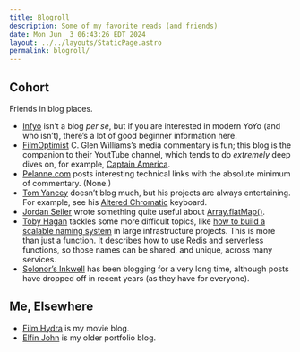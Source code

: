 ```yaml
---
title: Blogroll
description: Some of my favorite reads (and friends)
date: Mon Jun  3 06:43:26 EDT 2024
layout: ../../layouts/StaticPage.astro
permalink: blogroll/
---
```


## Cohort

Friends in blog places.

- [Infyo](https://infyo.me/) isn’t a blog _per se_, but if you are interested in modern YoYo (and who isn’t), there’s a lot of good beginner information here.
- [FilmOptimist](https://filmoptimist.blog/) C. Glen Williams’s media commentary is fun; this blog is the companion to their YoutTube channel, which tends to do _extremely_ deep dives on, for example, [Captain America](https://www.youtube.com/playlist?list=PL0KNo7dSX9klzj-indE4KC8bUm__GQYMl).
- [Pelanne.com](https://pelanne.com/) posts interesting technical links with the absolute minimum of commentary. (None.)
- [Tom Yancey](https://thomasyancey.com/) doesn’t blog much, but his projects are always entertaining. For example, see his [Altered Chromatic](https://thomasyancey.com/#/projects/alteredchromatic) keyboard.
- [Jordan Seiler](https://jordanseiler.xyz/) wrote something quite useful about [Array.flatMap()](https://jordanseiler.xyz/posts/2023-04-30-flat-map/).
- [Toby Hagan](https://tobyhagan.com/) tackles some more difficult topics, like [how to build a scalable naming system](https://tobyhagan.com/blog/create-a-scalable-naming-system) in large infrastructure projects. This is more than just a function. It describes how to use Redis and serverless functions, so those names can be shared, and unique, across many services.
- [Solonor’s Inkwell](https://www.solonor.com) has been blogging for a very long time, although posts have dropped off in recent years (as they have for everyone).

## Me, Elsewhere

- [Film Hydra](https://www.filmhydra.com/) is my movie blog.
- [Elfin John](https://www.elfinjohn.com/) is my older portfolio blog.

